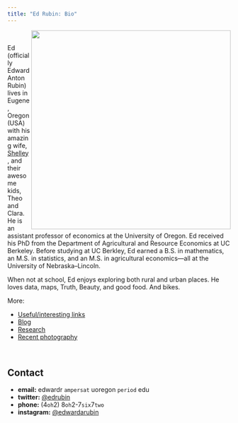 ```yaml
---
title: "Ed Rubin: Bio"
---
```


<img align="right" src="Photos/kidsRedwoods.jpg" width = "450">

<br>

Ed (officially Edward Anton Rubin) lives in Eugene, Oregon (USA) with his amazing wife, [Shelley](http://yourwritinghelper.com), and their awesome kids, Theo and Clara. He is an assistant professor of economics at the University of Oregon. Ed received his PhD from the Department of Agricultural and Resource Economics at UC Berkeley. Before studying at UC Berkley, Ed earned a B.S. in mathematics, an M.S. in statistics, and an M.S. in agricultural economics—all at the University of Nebraska–Lincoln.

When not at school, Ed enjoys exploring both rural and urban places. He loves data, maps, Truth, Beauty, and good food. And bikes.

More:

- [Useful/interesting links](links.html)
- [Blog](blog.html)
- [Research](research.html)
- [Recent photography](https://instagram.com/edwardarubin/)

<br>

## Contact

- __email:__ edwardr `ampersat` uoregon `period` edu
- __twitter:__ [\@edrubin](https://twitter.com/edrubin)
- __phone:__ (4`oh`2) 8`oh`2-7`six`7`two`
- __instagram:__ [\@edwardarubin](https://instagram.com/edwardarubin/)

<br>

<!-- ![](Photos/theoAndEd.jpg) -->
